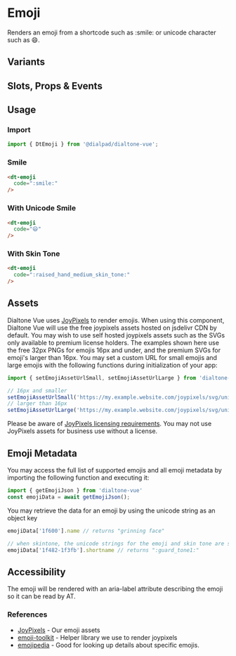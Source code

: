
# Emoji

<Subtitle>
  Renders an emoji from a shortcode such as :smile: or unicode character such as 😄.
</Subtitle>

<Canvas>
  <Story id="components-emoji--default" />
</Canvas>

## Variants

<Canvas>
  <Story id="components-emoji--variants" />
</Canvas>

## Slots, Props & Events

<ArgsTable story={PRIMARY_STORY} />

## Usage

### Import

```jsx
import { DtEmoji } from '@dialpad/dialtone-vue';
```

### Smile

```html
<dt-emoji
  code=":smile:"
/>
```

### With Unicode Smile

```html
<dt-emoji
  code="😄"
/>
```

### With Skin Tone

```html
<dt-emoji
  code=":raised_hand_medium_skin_tone:"
/>
```

## Assets

Dialtone Vue uses [JoyPixels](https://www.joypixels.com/) to render emojis. When using this component,
Dialtone Vue will use the free joypixels assets hosted on jsdelivr CDN by default. You may wish to use self hosted
joypixels assets such as the SVGs only available to premium license holders. The examples shown here use the free 32px
PNGs for emojis 16px and under, and the premium SVGs for emoji's larger than 16px. You may set a custom URL for small
emojis and large emojis with the following functions during initialization of your app:

```js
import { setEmojiAssetUrlSmall, setEmojiAssetUrlLarge } from 'dialtone-vue'

// 16px and smaller
setEmojiAssetUrlSmall('https://my.example.website.com/joypixels/svg/unicode/32/', '.png')
// larger than 16px
setEmojiAssetUrlLarge('https://my.example.website.com/joypixels/svg/unicode/', '.svg')
```

Please be aware of [JoyPixels licensing requirements](https://www.joypixels.com/licenses). You may not use JoyPixels
assets for business use without a license.

## Emoji Metadata

You may access the full list of supported emojis and all emoji metadata by importing the following function and
executing it:

```js
import { getEmojiJson } from 'dialtone-vue'
const emojiData = await getEmojiJson();
```

You may retrieve the data for an emoji by using the unicode string as an object key

```js
emojiData['1f600'].name // returns "grinning face"

// when skintone, the unicode strings for the emoji and skin tone are separated by a -
emojiData['1f482-1f3fb'].shortname // returns ":guard_tone1:"
```

## Accessibility

The emoji will be rendered with an aria-label attribute describing the emoji so it can be read by AT.

### References

- [JoyPixels](https://www.joypixels.com/) - Our emoji assets
- [emoji-toolkit](https://github.com/joypixels/emoji-toolkit) - Helper library we use to render joypixels
- [emojipedia](https://emojipedia.org/) - Good for looking up details about specific emojis.
